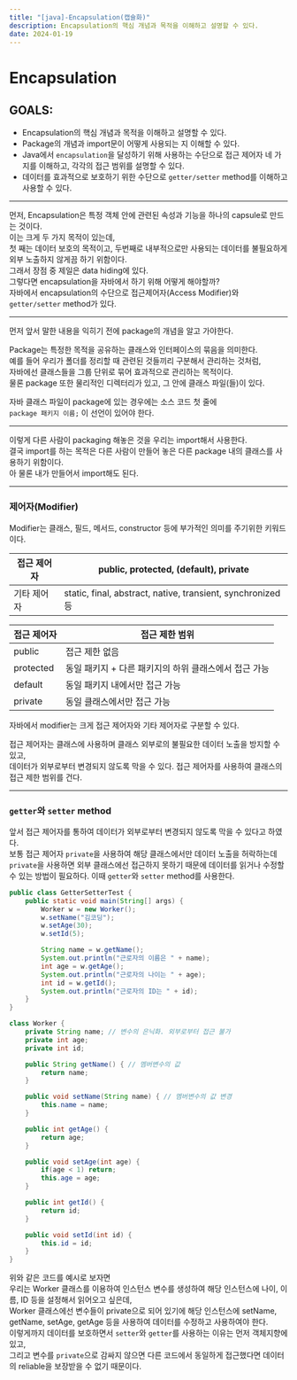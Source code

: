 ```yaml
---
title: "[java]-Encapsulation(캡슐화)"
description: Encapsulation의 핵심 개념과 목적을 이해하고 설명할 수 있다.
date: 2024-01-19
---
```




# Encapsulation

## GOALS:

- Encapsulation의 핵심 개념과 목적을 이해하고 설명할 수 있다.
- Package의 개념과 import문이 어떻게 사용되는 지 이해할 수 있다.
- Java에서 `encapsulation`을 달성하기 위해 사용하는 수단으로
접근 제어자 네 가지를 이해하고, 각각의 접근 범위를 설명할 수 있다.
- 데이터를 효과적으로 보호하기 위한 수단으로 `getter/setter` method를 이해하고 사용할 수 있다.

---

 먼저, Encapsulation은 특정 객체 안에 관련된 속성과 기능을 하나의 capsule로 만드는 것이다.  
 이는 크게 두 가지 목적이 있는데,  
 첫 째는 데이터 보호의 목적이고, 두번째로 내부적으로만 사용되는 데이터를 불필요하게 외부 노출하지 않게끔 하기 위함이다.  
 그래서 장점 중 제일은 data hiding에 있다.  
 그렇다면 encapsulation을 자바에서 하기 위해 어떻게 해야할까?  
 자바에서 encapsulation의 수단으로 접근제어자(Access Modifier)와 `getter/setter` method가 있다.

---

 먼저 앞서 말한 내용을 익히기 전에 package의 개념을 알고 가야한다.

 Package는 특정한 목적을 공유하는 클래스와 인터페이스의 묶음을 의미한다.  
 예를 들어 우리가 폴더를 정리할 때 관련된 것들끼리 구분해서 관리하는 것처럼,  
 자바에선 클래스들을 그룹 단위로 묶어 효과적으로 관리하는 목적이다.  
 물론 package 또한 물리적인 디렉터리가 있고, 그 안에 클래스 파일(들)이 있다.  

 자바 클래스 파일이 package에 있는 경우에는 소스 코드 첫 줄에  
`package 패키지 이름;` 이 선언이 있어야 한다.

---

 이렇게 다른 사람이 packaging 해놓은 것을 우리는 import해서 사용한다.  
 결국 import를 하는 목적은 다른 사람이 만들어 놓은 다른 package 내의 클래스를 사용하기 위함이다.  
 아 물론 내가 만들어서 import해도 된다.

---

### 제어자(Modifier)

Modifier는 클래스, 필드, 메서드, constructor 등에 부가적인 의미를 주기위한 키워드이다.

| 접근 제어자 | public, protected, (default), private |
| --- | --- |
| 기타 제어자 | static, final, abstract, native, transient, synchronized 등 |

| 접근 제어자 | 접근 제한 범위 |
| --- | --- |
| public | 접근 제한 없음 |
| protected | 동일 패키지 + 다른 패키지의 하위 클래스에서 접근 가능 |
| default | 동일 패키지 내에서만 접근 가능 |
| private | 동일 클래스에서만 접근 가능 |

자바에서 modifier는 크게 접근 제어자와 기타 제어자로 구분할 수 있다.

접근 제어자는 클래스에 사용하며 클래스 외부로의 불필요한 데이터 노출을 방지할 수 있고,  
데이터가 외부로부터 변경되지 않도록 막을 수 있다. 접근 제어자를 사용하여 클래스의 접근 제한 범위를 건다.

---

### `getter`와 `setter` method

앞서 접근 제어자를 통하여 데이터가 외부로부터 변경되지 않도록 막을 수 있다고 하였다.  
보통 접근 제어자 `private`을 사용하여 해당 클래스에서만 데이터 노출을 허락하는데 `private`을 사용하면 외부 클래스에선 접근하지 못하기 때문에 데이터를 읽거나 수정할 수 있는 방법이 필요하다. 
이때  `getter`와 `setter` method를 사용한다.

```java
public class GetterSetterTest {
    public static void main(String[] args) {
        Worker w = new Worker();
        w.setName("김코딩");
        w.setAge(30);
        w.setId(5);

        String name = w.getName();
        System.out.println("근로자의 이름은 " + name);
        int age = w.getAge();
        System.out.println("근로자의 나이는 " + age);
        int id = w.getId();
        System.out.println("근로자의 ID는 " + id);
    }
}

class Worker {
    private String name; // 변수의 은닉화. 외부로부터 접근 불가
    private int age;
    private int id;

    public String getName() { // 멤버변수의 값 
        return name;
    }

    public void setName(String name) { // 멤버변수의 값 변경
        this.name = name;
    }

    public int getAge() {
        return age;
    }

    public void setAge(int age) {
        if(age < 1) return;
        this.age = age;
    }

    public int getId() {
        return id;
    }

    public void setId(int id) {
        this.id = id;
    }
}
```
 
위와 같은 코드를 예시로 보자면  
우리는 Worker 클래스를 이용하여 인스턴스 변수를 생성하여 해당 인스턴스에 나이, 이름, ID 등을 설정해서 읽어오고 싶은데,  
Worker 클래스에선 변수들이 private으로 되어 있기에 해당 인스턴스에 setName, getName, setAge, getAge 등을 사용하여 데이터를 수정하고 사용하여야 한다.  
이렇게까지 데이터를 보호하면서 `setter`와 `getter`를 사용하는 이유는 먼저 객체지향에 있고,  
그리고 변수를 `private`으로 감싸지 않으면 다른 코드에서 동일하게 접근했다면 데이터의 reliable을 보장받을 수 없기 때문이다.